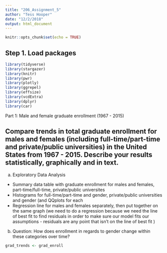 ```yaml
---
title: "206_Assignment_5"
author: "Tess Hooper"
date: "12/2/2018"
output: html_document
---
```


```r
knitr::opts_chunk$set(echo = TRUE)
```

####################################
####################################

## Step 1. Load packages
```r

library(tidyverse)
library(stargazer)
library(knitr)
library(pwr)
library(plotly)
library(ggrepel)
library(effsize)
library(vcdExtra)
library(dplyr)
library(car)

```



####################################
####################################

Part 1: Male and female graduate enrollment (1967 - 2015)

## Compare trends in total graduate enrollment for males and females (including full-time/part-time and private/public universities) in the United States from 1967 - 2015. Describe your results statistically, graphically and in text.

a. Exploratory Data Analysis
- Summary data table with graduate enrollment for males and females, part-time/full-time, private/public universites
- Histograms for full-time/part-time and gender, private/public universities and gender (and QQplots for each
- Regression line for males and females separately, then put together on the same graph (we need to do a regression because we need the line of best fit to find residuals in order to make sure our model fits our assumptions - residuals are any point that isn't on the line of best fit )

b. Question: How does enrollment in regards to gender change within these categories over time?


```r

grad_trends <- grad_enroll


```








